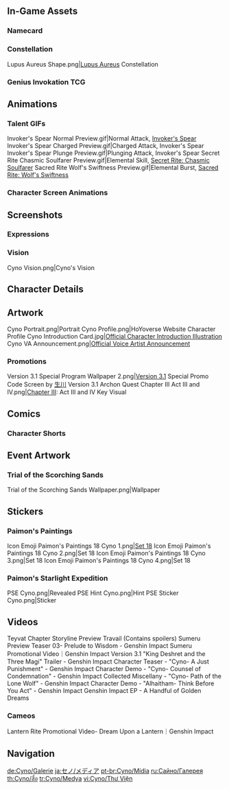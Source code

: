 {{CharacterTabs}}
{{TOC limit}}
==In-Game Assets==
{{Assets}}

===Namecard===
{{Assets/Namecard|Silence|Cyno}}

===Constellation===
<gallery>Lupus Aureus Shape.png|[[Lupus Aureus]] Constellation</gallery>

===Genius Invokation TCG===
{{Main|Genius Invokation TCG}}
{{Genius Invokation TCG Cards by Featured Gallery}}

==Animations==
===Talent GIFs===
<gallery>
Invoker's Spear Normal Preview.gif|Normal Attack, [[Invoker's Spear]]
Invoker's Spear Charged Preview.gif|Charged Attack, Invoker's Spear
Invoker's Spear Plunge Preview.gif|Plunging Attack, Invoker's Spear
Secret Rite Chasmic Soulfarer Preview.gif|Elemental Skill, [[Secret Rite: Chasmic Soulfarer]]
Sacred Rite Wolf's Swiftness Preview.gif|Elemental Burst, [[Sacred Rite: Wolf's Swiftness]]
</gallery>

===Character Screen Animations===
{{Preview/CharacterAnimations}}

==Screenshots==
===Expressions===
{{Character Expression|Cyno|Default|Serious|Pensive}}

===Vision===
<gallery>Cyno Vision.png|Cyno's Vision</gallery>

==Character Details==
{{Files by Character Gallery|Character Details|character=Cyno}}

==Artwork==
<!-- character info + VA announcement -->
<gallery>
Cyno Portrait.png|Portrait
Cyno Profile.png|HoYoverse Website Character Profile
Cyno Introduction Card.jpg|[https://twitter.com/GenshinImpact/status/1561655193393307648 Official Character Introduction Illustration]
Cyno VA Announcement.png|[https://twitter.com/GenshinImpact/status/1572828042971340801 Official Voice Artist Announcement]
</gallery>
<!--
===Birthdays===
{{Files by Character Gallery|Cyno Birthday Artwork|character = Cyno|not1=Character Shorts|not2=Taking Pictures and Recounting Good Times Images}}

;Character Shorts
{{Files by Character Gallery|Cyno Birthday Artwork|character = Cyno|not1=Character Birthday Artwork|not2=Taking Pictures and Recounting Good Times Images}}

;Taking Pictures and Recounting Good Times
{{Main|Taking Pictures and Recounting Good Times/Story/Cyno}}
{{Files by Character Gallery|Cyno Birthday Artwork|character = Cyno|not1=Character Shorts|not2=Character Birthday Artwork}}

===Holidays===
{{Files by Character Gallery|Holiday Artwork}}
-->
===Promotions===
<gallery>
Version 3.1 Special Program Wallpaper 2.png|[[Version 3.1]] Special Promo Code Screen by [https://twitter.com/morimokimori 生川]
Version 3.1 Archon Quest Chapter III Act III and IV.png|[[Chapter III]]: Act III and IV Key Visual
</gallery>
<!--
===Social Media===
<gallery>

</gallery>
--><!--
===Miscellaneous===
<gallery>

</gallery>-->

==Comics==
===Character Shorts===
{{Files by Character Gallery|Character Shorts|character = Cyno|not1=Cyno Birthday Artwork}}

==Event Artwork==
===Trial of the Scorching Sands===
{{Main|Trial of the Scorching Sands}}
<gallery>
Trial of the Scorching Sands Wallpaper.png|Wallpaper
</gallery>

==Stickers==
===Paimon's Paintings===
{{Main|Paimon's Paintings}}
<gallery>
Icon Emoji Paimon's Paintings 18 Cyno 1.png|[[Paimon's Paintings#Set 18|Set 18]]
Icon Emoji Paimon's Paintings 18 Cyno 2.png|Set 18
Icon Emoji Paimon's Paintings 18 Cyno 3.png|Set 18
Icon Emoji Paimon's Paintings 18 Cyno 4.png|Set 18
</gallery>

===Paimon's Starlight Expedition===
{{Main|Paimon's Starlight Expedition}}
<gallery>
PSE Cyno.png|Revealed
PSE Hint Cyno.png|Hint
PSE Sticker Cyno.png|Sticker
</gallery>

==Videos==
<gallery>
Teyvat Chapter Storyline Preview Travail (Contains spoilers)
Sumeru Preview Teaser 03- Prelude to Wisdom - Genshin Impact
Sumeru Promotional Video｜Genshin Impact
Version 3.1 "King Deshret and the Three Magi" Trailer - Genshin Impact
Character Teaser - "Cyno- A Just Punishment" - Genshin Impact
Character Demo - "Cyno- Counsel of Condemnation" - Genshin Impact
Collected Miscellany - "Cyno- Path of the Lone Wolf" - Genshin Impact
Character Demo - "Alhaitham- Think Before You Act" - Genshin Impact
Genshin Impact EP - A Handful of Golden Dreams
</gallery>

===Cameos===
<gallery>
Lantern Rite Promotional Video- Dream Upon a Lantern｜Genshin Impact
</gallery>
<!--
==References==
{{Reflist}}
-->

==Navigation==
{{Character Navbox|link type=media}}

[[de:Cyno/Galerie]]
[[ja:セノ/メディア]]
[[pt-br:Cyno/Mídia]]
[[ru:Сайно/Галерея]]
[[th:Cyno/สื่อ]]
[[tr:Cyno/Medya]]
[[vi:Cyno/Thư Viện]]